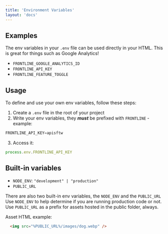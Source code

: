 ```yaml
---
title: 'Environment Variables'
layout: 'docs'
---
```


## Examples

The env variables in your `.env` file can be used directly in your HTML.
This is great for things such as Google Analytics!

- `FRONTLINE_GOOGLE_ANALYTICS_ID`
- `FRONTLINE_API_KEY`
- `FRONTLINE_FEATURE_TOGGLE`

## Usage

To define and use your own env variables, follow these steps:
1. Create a `.env` file in the root of your project
2. Write your env variables, they ***must*** be prefixed with `FRONTLINE` - example:
```javascript
FRONTLINE_API_KEY=apisftw
```
3. Access it:
```javascript
process.env.FRONTLINE_API_KEY
```

## Built-in variables

- `NODE_ENV`: `"development" | "production"`
- `PUBLIC_URL`

There are also two built-in env variables, the `NODE_ENV` and the `PUBLIC_URL`
Use `NODE_ENV` to help determine if you are running production code or not.
Use `PUBLIC_URL` as a prefix for assets hosted in the public folder, always.

Asset HTML example:
```html
  <img src="%PUBLIC_URL%/images/dog.webp" />
```
